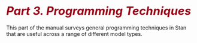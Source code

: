# <i style="font-size: 110%; color:#990017;">Part 3. Programming Techniques</i> {-}

This part of the manual surveys general programming techniques in
Stan that are useful across a range of different model types.
